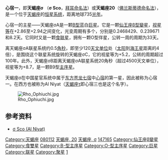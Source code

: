 {{Starbox short |
 name=心宿一（天蝎座σ）<br>σ Scorpii |
 epoch=[[J2000.0|J2000.0]] |
 constell = [[天蝎座|天蝎座]]|
 星官= [[心_(星官)|心]]（[[心宿|心宿]]） |
 ra=16<sup>h</sup> 21<sup>m</sup> 11.3<sup>s</sup> |
 dec=−25° 35' 34" |
 spectral=B1III + O9.5V + B9V|
 appmag_v=+2.90 |
 dist_ly=735 ± 134 |
 dist_pc=225 ± 41 |
 names=Alniyat, Al Niyat, 20 Scorpii, [[Star_catalogue#BS,_BSC,_HR|HR]] 6084, [[Henry_Draper_Catalogue|HD]] 147165, [[Hipparcos|HIP]] 80112, [[Star_catalogue#ADS|ADS]] 10009, CCDM 16212-2536
}}
'''心宿一'''，即'''天蝎座σ''' （'''σ Sco'''，[[拜耳命名法|拜耳命名法]]）或'''天蝎座20'''（[[佛兰斯蒂德命名法|佛兰斯蒂德命名法]]），是一个位于[[天蝎座|天蝎座]]的[[恒星系统|恒星系统]]，距离地球735[[光年|光年]]。

心宿一的主星——天蝎座σA是一颗[[恒星光谱|B型]]蓝白[[巨星|巨星]]。它是一颗[[仙王座β型變星|仙王座β型變星]]，[[视星等|视星等]]在+2.86至+2.94之间变化，光变周期有多个，分别是0.2468429、0.239671和8.2天。它同时又是一颗[[聯星#食联星|食联星]]，拥有一颗O型伴星，公转一周的周期为33天。

离天蝎座σA联星系统约0.5[[角秒|角秒]]，即至少120[[天文单位|天文单位]]处（[[太阳|太阳]]到[[海王星|海王星]]距离的4倍），是围绕这个联星系统旋转的天蝎座σC，它的视星等为+5.2，公转的周期超过100年。此外，天蝎座σB距离天蝎座σA联星系统20角秒（超过4500天文单位），视星等为+8.7，是一颗B9型[[主序星|主序星]]。

天蝎座σ在中国星官系统中属于[[二十八宿|东方苍龙七宿]]中[[心宿|心宿]]的第一星，因此被称为心宿一。在西方也被称为Al Niyat（[[天蝎座τ|天蝎座τ]]即心宿三也是这个名字）。

[[Image:Rho_Ophiuchi.jpg|thumb]]

==参考资料==
* [http://server4.wikisky.org/starview?object_type=1&object_id=354&object_name=20+Sco&locale=zh σ Sco (Al Niyat)] {{Wayback|url=http://server4.wikisky.org/starview?object_type=1&object_id=354&object_name=20+Sco&locale=zh |date=20190802202509 }}

{{天蝎座恒星}}
{{星官|心宿|3|9}}
[[Category:天蝎座|Category:天蝎座]]
[[Category:HIP天體|080112]]
[[Category:佛氏天體|天蝎座, 20]]
[[Category:拜耳天體|天蝎座, σ]]
[[Category:HD和HDE天體|147165]]
[[Category:仙王座β變星|Category:仙王座β變星]]
[[Category:食雙星|Category:食雙星]]
[[Category:B-型主序星|Category:B-型主序星]]
[[Category:O-型主序星|Category:O-型主序星]]
[[Category:巨星|Category:巨星]]
[[Category:联星|Category:联星]]
[[Category:聚星|Category:聚星]]
[[Category:心_(星官)|1]]